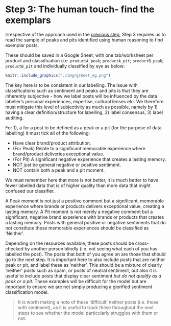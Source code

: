 # Step 3: The human touch- find the exemplars {#step-three}

Irrespective of the approach used in the [previous step](#killer-examples), Step 3 requires us to read the sample of peaks and pits identified using human reasoning to find exemplar posts.

These should be saved in a Google Sheet, with one tab/worksheet per product and classification (i.e. `productA_peak`; `productA_pit`; `productB_peak`; `productB_pit` and individually classified by eye as below:

```r
knitr::include_graphics("./img/gsheet_eg.png")
```

The key here is to be consistent in our labelling. The issue with classifications such as sentiment and peaks and pits is that they are inherently subjective - how we label posts will be influenced by the data labeller's personal experiences, expertise, cultural lenses etc. We therefore must mitigate this level of subjectivity as much as possible, namely by 1) having a clear definition/structure for labelling, 2) label consensus, 3) label auditing. 

For 1), a for a post to be defined as a peak or a pit (for the purpose of data labelling) it must tick all of the following:

* Have clear brand/product attribution. 
* (For Peak) Relate to a significant memorable experience where brand/product deliveries exceptional value.
* (For Pit) A significant negative experience that creates a lasting memory.
* NOT just be general negative or positive sentiment.
* NOT contain both a peak and a pit moment.

We must remember here that more is not better, it is much better to have fewer labelled data that is of higher quality than more data that might confused our classifier. 


A Peak moment is not just a positive comment but a significant, memorable experience where brands or products delivers exceptional value, creating a lasting memory. A Pit moment is not merely a negative comment but a significant, negative brand experience with brands or products that creates a lasting memory. Posts with general positive or negative sentiments that do not constitute these memorable experiences should be classified as 'Neither'.


Depending on the resources available, these posts should be cross-checked by another person blindly (i.e. not seeing what each of you has labelled the post). The posts that both of you agree on are those that should go to the next step. It is important here to also include posts that are neither peak or pit, and label these as 'neither'. This should be a mixture of clearly 'neither' posts such as spam, or posts of neutral sentiment, but also it is useful to include posts that display clear sentiment *but do not qualify as a peak or a pit*. These examples will be difficult for the model but are important to ensure we are not simply producing a glorified sentiment classification model. 

> It is worth making a note of these 'difficult' neither posts (i.e. those with sentiment), as it is useful to track these throughout the next steps to see whether the model particularly struggles with them or not.

